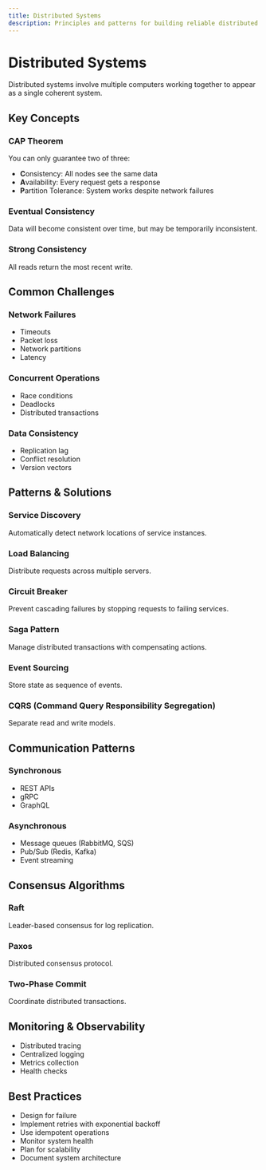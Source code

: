 ```yaml
---
title: Distributed Systems
description: Principles and patterns for building reliable distributed systems
---
```


# Distributed Systems

Distributed systems involve multiple computers working together to appear as a single coherent system.

## Key Concepts

### CAP Theorem
You can only guarantee two of three:
- **C**onsistency: All nodes see the same data
- **A**vailability: Every request gets a response
- **P**artition Tolerance: System works despite network failures

### Eventual Consistency
Data will become consistent over time, but may be temporarily inconsistent.

### Strong Consistency
All reads return the most recent write.

## Common Challenges

### Network Failures
- Timeouts
- Packet loss
- Network partitions
- Latency

### Concurrent Operations
- Race conditions
- Deadlocks
- Distributed transactions

### Data Consistency
- Replication lag
- Conflict resolution
- Version vectors

## Patterns & Solutions

### Service Discovery
Automatically detect network locations of service instances.

### Load Balancing
Distribute requests across multiple servers.

### Circuit Breaker
Prevent cascading failures by stopping requests to failing services.

### Saga Pattern
Manage distributed transactions with compensating actions.

### Event Sourcing
Store state as sequence of events.

### CQRS (Command Query Responsibility Segregation)
Separate read and write models.

## Communication Patterns

### Synchronous
- REST APIs
- gRPC
- GraphQL

### Asynchronous
- Message queues (RabbitMQ, SQS)
- Pub/Sub (Redis, Kafka)
- Event streaming

## Consensus Algorithms

### Raft
Leader-based consensus for log replication.

### Paxos
Distributed consensus protocol.

### Two-Phase Commit
Coordinate distributed transactions.

## Monitoring & Observability

- Distributed tracing
- Centralized logging
- Metrics collection
- Health checks

## Best Practices

- Design for failure
- Implement retries with exponential backoff
- Use idempotent operations
- Monitor system health
- Plan for scalability
- Document system architecture

